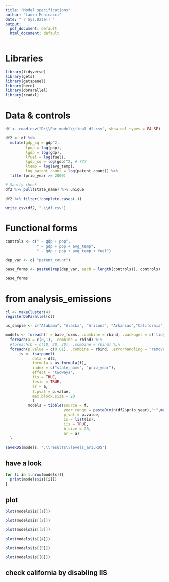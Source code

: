 ```yaml
---
title: "Model specifications"
author: "Laura Menicacci"
date: "`r Sys.Date()`"
output:
  pdf_document: default
  html_document: default
---
```

# Libraries

```r
library(tidyverse)
library(gets)
library(getspanel)
library(here)
library(doParallel)
library(readxl)
```

# Data & controls 
```r

df <- read_csv("D:\\For_model\\final_df.csv", show_col_types = FALSE)

df2 <- df %>% 
  mutate(gdp_sq = gdp^2,
         lpop = log(pop),
         lgdp = log(gdp),
         lfuel = log(fuel),
         lgdp_sq = log(gdp)^2, # ???
         ltemp = log(avg_temp),
         log_patent_count = log(patent_count)) %>% 
  filter(prio_year >= 2000)

# Sanity check
df2 %>% pull(state_name) %>% unique

df2 %>% filter(!complete.cases(.))

write_csv(df2, ".\\df.csv")

```

# Functional forms

```r
controls <- c(" ~ gdp + pop", 
              " ~ gdp + pop + avg_temp", 
              " ~ gdp + pop + avg_temp + fuel") 

dep_var <- c( "patent_count") 

base_forms <- paste0(rep(dep_var, each = length(controls)), controls)

base_forms
```


# from analysis_emissions
```r
cl <- makeCluster(4)
registerDoParallel(cl)

us_sample <- c("Alabama", "Alaska", "Arizona", "Arkansas","California","Colorado","Connecticut", "Delaware", "Florida","Georgia","Idaho","Illinois","Indiana","Iowa","Kansas","Kentucky","Louisiana","Maine","Maryland","Massachusetts","Michigan","Minnesota","Mississippi","Missouri","Montana","Nebraska","Nevada","New Hampshire","New Jersey", "New York", "New Mexico", "North Carolina", "North Dakota","Ohio", "Oklahoma", "Oregon", "Pennsylvania", "Rhode Island", "South Carolina","South Dakota", "Tennessee", "Texas", "Utah", "Vermont", "Virginia", "Washington","West Virginia","Wisconsin","Wyoming", "District of Columbia", "Hawaii")

```


```r

models <- foreach(f = base_forms, .combine = rbind, .packages = c('tidyverse', 'getspanel')) %:%
  foreach(a = c(0,1), .combine = rbind) %:%
  #foreach(b = c(10, 20, 30), .combine = rbind) %:%
  foreach(p.value = c(0.01), .combine = rbind, .errorhandling = "remove") %dopar% {
      is <- isatpanel(
            data = df2,
            formula = as.formula(f),
            index = c("state_name", "prio_year"),
            effect = "twoways",
            iis = TRUE,
            fesis = TRUE,
            ar = a,
            t.pval = p.value,
            max.block.size = 20
            )
          models = tibble(source = f, 
                          year_range = paste0(min(df2$prio_year),":",max(df2$prio_year)), 
                          p_val = p.value, 
                          is = list(is),
                          iis = TRUE,
                          b_size = 20,
                          ar = a)
  }

saveRDS(models, ".\\results\\levels_ar1.RDS")

```


## have a look
```r
for (i in 1:nrow(models)){
  print(models$is[[i]])
}

```


## plot
```r

plot(models$is[[1]])

plot(models$is[[2]])

plot(models$is[[3]])

plot(models$is[[4]])

plot(models$is[[5]])

plot(models$is[[6]])


```
## check california by disabling IIS
```r

```

